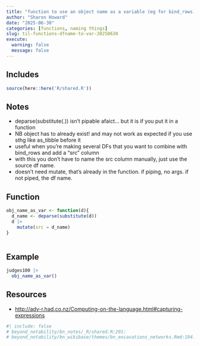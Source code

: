 ```yaml
---
title: "function to use an object name as a variable (eg for bind_rows)"
author: "Sharon Howard"
date: "2025-06-30"
categories: [functions, naming things]
slug: til-functions-dfname-to-var-20250630
execute:
  warning: false
  message: false
---
```


## Includes

```r
source(here::here('R/shared.R'))
```

## Notes

-  deparse(substitute(.)) isn't pipable afaict... but it is if you put it in a function 
-  NB object has to already exist! and may not work as expected if you use sthg like as_tibble before it 
-  useful when you're making several DFs that you want to combine with bind_rows and add a "src" column 
-  with this you don't have to name the src column manually, just use the source df name. 
-  doesn't need mutate, that's already in the function. if piping, no args. if not piped, the df name. 
 


## Function

```r
obj_name_as_var <- function(d){ 
  d_name <- deparse(substitute(d)) 
  d |> 
    mutate(src = d_name) 
} 
 

```

## Example

```r
judges100 |> 
  obj_name_as_var() 

```


## Resources

* [http://adv-r.had.co.nz/Computing-on-the-language.html#capturing-expressions](http://adv-r.had.co.nz/Computing-on-the-language.html#capturing-expressions)

```r
#| include: false
# beyond_notability/bn_notes/_R/shared.R:291:  
# beyond_notability/bn_wikibase/themes/bn_excavations_networks.Rmd:194:  
 

```
